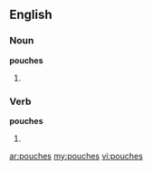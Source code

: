 ==English==

===Noun===
'''pouches'''

# {{plural of|[[pouch]]}}

===Verb===
'''pouches'''
# {{third-person singular of|[[pouch]]}}

[[ar:pouches]]
[[my:pouches]]
[[vi:pouches]]